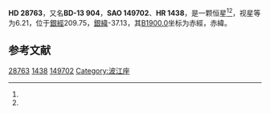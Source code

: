 {{Starbox begin
| name = HD 28763
}}
{{Starbox observe
| epoch = [[J2000.0|J2000.0]]
| constell = {{星座名待查}}<ref name=SIMBAD>{{cite web
 | url=http://simbad.u-strasbg.fr/simbad/sim-id?Ident=HR+{{{1|}}}
 | title =Pulsating variable Star
 | publisher=Centre de Données astronomiques de Strasbourg
 | work=SIMBAD
 | accessdate=2012-07-13}}</ref><ref name=DATA>{{cite web
 | url=http://vizier.u-strasbg.fr/viz-bin/VizieR-5?-out.add=.&-source=5050&-corr=PK=HR&-out.max=9999&HR={{{1|}}}
 | title=VizieR Detailed Page
 | accessdate=2012-07-13
 | deadurl=yes
 | archiveurl=https://web.archive.org/web/20160305034855/http://vizier.u-strasbg.fr/viz-bin/VizieR-5?-out.add=.&-source=5050&-corr=PK%3DHR&-out.max=9999&HR=
 | archivedate=2016-03-05
 }}</ref>
| 星官 = 
| ra = {{RA|4|31|25.9}}<ref name=SIMBAD /><ref name=DATA />
| dec = {{DEC|-13|38|42}}<ref name=SIMBAD /><ref name=DATA />
| appmag_v = 6.21<ref name=SIMBAD /><ref name=DATA />
}}
{{Starbox character
| class = A3V<ref name=SIMBAD /><ref name=DATA />
| b-v = 0.12<ref name=SIMBAD /><ref name=DATA />
| u-b = 0.09<ref name=SIMBAD /><ref name=DATA />
| r-i = <ref name=SIMBAD /><ref name=DATA />
| variable = 
}}
{{Starbox astrometry
| radial_v = 0.09
| prop_mo_ra = -15
| parallax = 
| p_error = 
}}
{{Starbox catalog
| names =BD-13 904，[[SAO星表|SAO]] 149702，[[HD星表|HD]] 28763，[[HR星表|HR]] 1438}}
{{Starbox reference |Simbad=HR+1438}}
{{Starbox end}}

'''HD 28763'''，又名'''BD-13 904'''，'''SAO 149702'''、'''HR 1438'''，是一颗恒星<ref name=SIMBAD /><ref name=DATA />，视星等为6.21，位于[[銀道座標系|銀經]]209.75，[[銀道座標系|銀緯]]-37.13，其[[B1900.0|B1900.0]]坐标为赤經{{RA|4|26|48.8}}，赤緯{{DEC|-13|-37.13|29}}。

== 参考文献 ==
{{reflist}}

{{star-stub}}

[[Category:HD和HDE天體|28763]]
[[Category:HR天體|1438]]
[[Category:SAO天體|149702]]
[[Category:波江座|Category:波江座]]